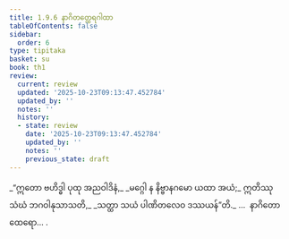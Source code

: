 ```yaml
---
title: 1.9.6 နာဂိတတ္ထေရဂါထာ
tableOfContents: false
sidebar:
  order: 6
type: tipitaka
basket: su
book: th1
review:
  current: review
  updated: '2025-10-23T09:13:47.452784'
  updated_by: ''
  notes: ''
  history:
  - state: review
    date: '2025-10-23T09:13:47.452784'
    updated_by: ''
    notes: ''
    previous_state: draft
---
```



<ReviewStatus review={frontmatter.review} showDetails={true} />

<HypothesisAnnotation frontmatter={frontmatter} />

<DynamicBreadcrumb />

<Division number="86" book="th1" e="ch" v="19" p="20">

<Paragraph number="193" type="verses" book="th1">
_“ဣတော ဗဟိဒ္ဓါ ပုထု အညဝါဒိနံ,_  
_မဂ္ဂေါ န နိဗ္ဗာနဂမော ယထာ အယံ;_  
ဣတိဿု သံဃံ ဘဂဝါနုသာသတိ,_  
_သတ္ထာ သယံ ပါဏိတလေဝ ဒဿယန်”တိ._  


</Paragraph>
</Division>

<Paragraph number="194" type="center" book="th1">
…  နာဂိတော ထေရော… .
</Paragraph>